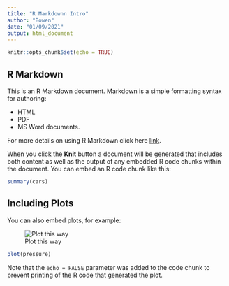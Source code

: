 ```yaml
---
title: "R Markdownn Intro"
author: "Bowen"
date: "01/09/2021"
output: html_document
---
```


```r
knitr::opts_chunk$set(echo = TRUE)
```

## R Markdown

This is an R Markdown document. Markdown is a simple formatting syntax for authoring: 

* HTML
* PDF
* MS Word documents. 

For more details on using R Markdown click here [link](http://rmarkdown.rstudio.com).

When you click the **Knit** button a document will be generated that includes both content as well as the output of any embedded R code chunks within the document. You can embed an R code chunk like this:

```r
summary(cars)
```

## Including Plots

You can also embed plots, for example:

![Plot this way](https://media.giphy.com/media/wGEymBvo6FUlR9bbda/giphy-downsized-large.gif?cid=ecf05e478vb3a7lxw6rqsyh7a49xtdk1mt6ak0745dvmvxwd&rid=giphy-downsized-large.gif&ct=g)

```r
plot(pressure)
```

Note that the `echo = FALSE` parameter was added to the code chunk to prevent printing of the R code that generated the plot.

##